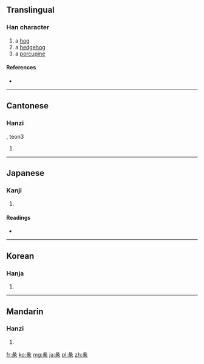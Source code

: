 ==Translingual==

===Han character===
{{Han char|rn=58|rad=彐|as=06|sn=9|four=2723<sub>2</sub>|canj=女弓一人 (VNMO)|ids=⿱[[彑]][[𧰨]]}}

# a [[hog]]
# a [[hedgehog]]
# a [[porcupine]]

====References====
* {{Han ref|kx=0362.120|dkj=09920|dj=0680.260|hdz=20961.060|uh=5F56|ud=24406|bh=CEBD|bd=52925}}

----

==Cantonese==

===Hanzi===
{{yue-hanzi|jyut=|y=teun5}}, teon3

# {{defn|lang=yue|sort=彐06}}

----

==Japanese==

===Kanji===
{{ja-kanji|grade=|rs=彐06}}

# {{defn|lang=ja|sort=彐06}}

====Readings====
* {{ja-readings|on=[[たん]] (tan), [[し]] (shi)|kun=[[とく]] (toku)}}

----

==Korean==

===Hanja===
{{ko-hanja|hangeul=단|eumhun=|rv=dan|mr=tan|y=tan}}

# {{defn|lang=ko|sort=彐06}}

----

==Mandarin==

===Hanzi===
{{cmn-hanzi|pin=[[suì]] ([[sui4]]), [[tuàn]] ([[tuan4]])|wg=sui<sup>4</sup>, t'uan<sup>4</sup>}}

# {{defn|lang=cmn|sort=彐06}}

[[fr:彖]]
[[ko:彖]]
[[mg:彖]]
[[ja:彖]]
[[pl:彖]]
[[zh:彖]]